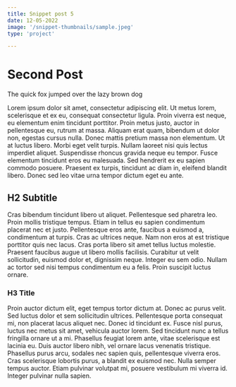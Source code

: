 ```yaml
---
title: Snippet post 5
date: 12-05-2022
image: '/snippet-thumbnails/sample.jpeg'
type: 'project'

---
```


# Second Post

The quick fox jumped over the lazy brown dog

Lorem ipsum dolor sit amet, consectetur adipiscing elit. Ut metus lorem, scelerisque et ex eu, consequat consectetur ligula. Proin viverra est neque, eu elementum enim tincidunt porttitor. Proin metus justo, auctor in pellentesque eu, rutrum at massa. Aliquam erat quam, bibendum ut dolor non, egestas cursus nulla. Donec mattis pretium massa non elementum. Ut at luctus libero. Morbi eget velit turpis. Nullam laoreet nisi quis lectus imperdiet aliquet. Suspendisse rhoncus gravida neque eu tempor. Fusce elementum tincidunt eros eu malesuada. Sed hendrerit ex eu sapien commodo posuere. Praesent ex turpis, tincidunt ac diam in, eleifend blandit libero. Donec sed leo vitae urna tempor dictum eget eu ante.

## H2 Subtitle
Cras bibendum tincidunt libero ut aliquet. Pellentesque sed pharetra leo. Proin mollis tristique tempus. Etiam in tellus eu sapien condimentum placerat nec et justo. Pellentesque eros ante, faucibus a euismod a, condimentum at turpis. Cras ac ultrices neque. Nam non eros at est tristique porttitor quis nec lacus. Cras porta libero sit amet tellus luctus molestie. Praesent faucibus augue ut libero mollis facilisis. Curabitur ut velit sollicitudin, euismod dolor et, dignissim neque. Integer eu sem odio. Nullam ac tortor sed nisi tempus condimentum eu a felis. Proin suscipit luctus ornare.

### H3 Title
Proin auctor dictum elit, eget tempus tortor dictum at. Donec ac purus velit. Sed luctus dolor et sem sollicitudin ultrices. Pellentesque porta consequat mi, non placerat lacus aliquet nec. Donec id tincidunt ex. Fusce nisl purus, luctus nec metus sit amet, vehicula auctor lorem. Sed tincidunt nunc a tellus fringilla ornare ut a mi. Phasellus feugiat lorem ante, vitae scelerisque est lacinia eu. Duis auctor libero nibh, vel ornare lacus venenatis tristique. Phasellus purus arcu, sodales nec sapien quis, pellentesque viverra eros. Cras scelerisque lobortis purus, a blandit ex euismod nec. Nulla semper tempus auctor. Etiam pulvinar volutpat mi, posuere vestibulum mi viverra id. Integer pulvinar nulla sapien.